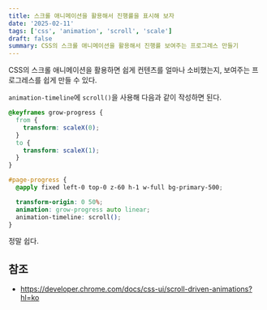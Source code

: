```yaml
---
title: 스크롤 애니메이션을 활용해서 진행률을 표시해 보자
date: '2025-02-11'
tags: ['css', 'animation', 'scroll', 'scale']
draft: false
summary: CSS의 스크롤 애니메이션을 활용해서 진행률 보여주는 프로그레스 만들기
---
```


CSS의 스크롤 애니메이션을 활용하면 쉽게 컨텐츠를 얼마나 소비했는지, 보여주는 프로그레스를 쉽게 만들 수 있다.

`animation-timeline`에 `scroll()`을 사용해 다음과 같이 작성하면 된다.

```css
@keyframes grow-progress {
  from {
    transform: scaleX(0);
  }
  to {
    transform: scaleX(1);
  }
}

#page-progress {
  @apply fixed left-0 top-0 z-60 h-1 w-full bg-primary-500;

  transform-origin: 0 50%;
  animation: grow-progress auto linear;
  animation-timeline: scroll();
}
```

정말 쉽다.

## 참조

- https://developer.chrome.com/docs/css-ui/scroll-driven-animations?hl=ko
